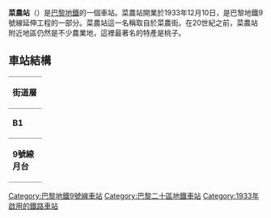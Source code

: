{{unreferenced|time=2016-02-28T11:15:00+00:00}}
{{Infobox station
| name                = 菜農站
| symbol_location     = paris
| symbol              = m
| symbol2             = 
| type                = [[巴黎地鐵|巴黎地鐵]]車站
| image               = [[File:Paris-Metro-maraichers1.jpg|275px]]
| alt                 = 
| caption             = 
| other_name          = 
| address             = [[巴黎二十區|巴黎二十區]]
| borough             = [[法蘭西島|法蘭西島]]
| country             = 法國
| iso_region          = FR_scale:2000
| coordinates_display = title
| coordinates_format  = dms
| latd  = 48.852851| latm  = | lats  = | latNS  = 
| longd = 2.40699| longm = | longs = | longEW = 
| coordinates         = 
| owned               = [[RATP|RATP]]
| operator            = [[RATP|RATP]]
| line                = 
| disabled            = 
| zone                = 1
| opened              = {{Start-date|1933年12月10日}}
| closed              = <!-- {{End date|YYYY|MM|DD|df=y}} -->
| services            = 
| map_type            = France Paris
}}
'''菜農站'''（{{lang-fr|Maraîchers}}）是[[巴黎地鐵|巴黎地鐵]]的一個車站。菜農站開業於1933年12月10日，是巴黎地鐵9號線延伸工程的一部分。菜農站這一名稱取自於菜農街。在20世紀之前，菜農站附近地區仍然是不少農業地，這裡最著名的特產是桃子。
== 車站結構 ==
{| border=0 cellspacing=0 cellpadding=3
|style="border-bottom:solid 1px gray;border-top:solid 1px gray;" width=50 valign=top|'''街道層'''
|-
|style="border-bottom:solid 1px gray;border-top:solid 1px gray;" width=50 valign=top|'''B1'''
|style="border-top:solid 1px gray;border-bottom:solid 1px gray;" width=100 valign=top|夾層
|-
|style="border-bottom:solid 1px gray;" width=50 rowspan=10 valign=top|'''9號線月台'''
|style="border-top:solid 1px gray;border-right:solid 2px black;border-left:solid 2px black;border-bottom:solid 2px black;" colspan=2|<center><small>[[側式月台|側式月台]]，右側開門</small>
|-
|style="border-bottom:solid 1px gray;" width=100|西行
|style="border-bottom:solid 1px gray;" width=390|{{arrow|L}} [[File:Metro-M.svg|16x16px]][[File:Paris_Metro_9.svg|16x16px]]往[[塞夫爾橋站|塞夫爾橋]]<small>（[[布松瓦爾站|布松瓦爾]]）</small>
|-
|東行
|{{arrow|R}} [[File:Metro-M.svg|16x16px]][[File:Paris_Metro_9.svg|16x16px]]往[[蒙特勒伊鎮站|蒙特勒伊鎮]]<small>（[[蒙特勒伊門站|蒙特勒伊門]]）</small>
|-
|style="border-top:solid 2px black;border-right:solid 2px black;border-left:solid 2px black;border-bottom:solid 1px gray;" colspan=2|<center><small>[[側式月台|側式月台]]，右側開門</small>
|}
{{巴黎地鐵9號線}}
{{DEFAULTSORT:Maraîchers}}
[[Category:巴黎地鐵9號線車站|Category:巴黎地鐵9號線車站]]
[[Category:巴黎二十區地鐵車站|Category:巴黎二十區地鐵車站]]
[[Category:1933年啟用的鐵路車站|Category:1933年啟用的鐵路車站]]